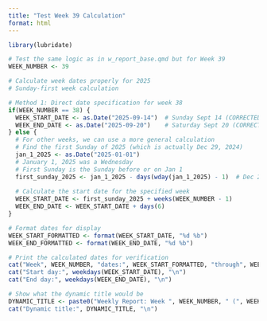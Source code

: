 ```yaml
---
title: "Test Week 39 Calculation"
format: html
---
```


```r
library(lubridate)

# Test the same logic as in w_report_base.qmd but for Week 39
WEEK_NUMBER <- 39

# Calculate week dates properly for 2025
# Sunday-first week calculation

# Method 1: Direct date specification for week 38
if(WEEK_NUMBER == 38) {
  WEEK_START_DATE <- as.Date("2025-09-14")  # Sunday Sept 14 (CORRECTED)
  WEEK_END_DATE <- as.Date("2025-09-20")    # Saturday Sept 20 (CORRECTED)
} else {
  # For other weeks, we can use a more general calculation
  # Find the first Sunday of 2025 (which is actually Dec 29, 2024)
  jan_1_2025 <- as.Date("2025-01-01")
  # January 1, 2025 was a Wednesday
  # First Sunday is the Sunday before or on Jan 1
  first_sunday_2025 <- jan_1_2025 - days(wday(jan_1_2025) - 1)  # Dec 29, 2024
  
  # Calculate the start date for the specified week
  WEEK_START_DATE <- first_sunday_2025 + weeks(WEEK_NUMBER - 1)
  WEEK_END_DATE <- WEEK_START_DATE + days(6)
}

# Format dates for display
WEEK_START_FORMATTED <- format(WEEK_START_DATE, "%d %b")
WEEK_END_FORMATTED <- format(WEEK_END_DATE, "%d %b")

# Print the calculated dates for verification
cat("Week", WEEK_NUMBER, "dates:", WEEK_START_FORMATTED, "through", WEEK_END_FORMATTED, "\n")
cat("Start day:", weekdays(WEEK_START_DATE), "\n")
cat("End day:", weekdays(WEEK_END_DATE), "\n")

# Show what the dynamic title would be
DYNAMIC_TITLE <- paste0("Weekly Report: Week ", WEEK_NUMBER, " (", WEEK_START_FORMATTED, " through ", WEEK_END_FORMATTED, ")")
cat("Dynamic title:", DYNAMIC_TITLE, "\n")
```